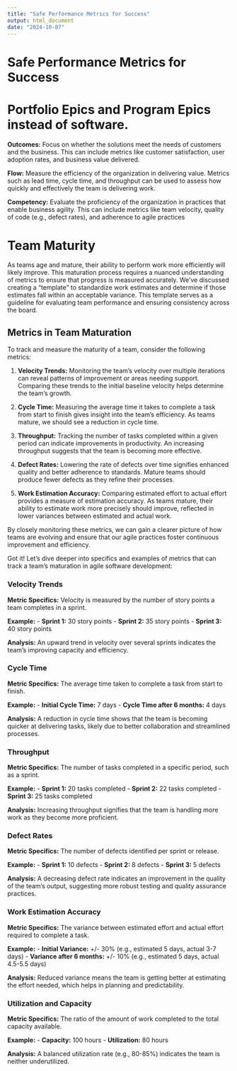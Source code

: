 ```yaml
---
title: "Safe Performance Metrics for Success"
output: html_document
date: "2024-10-07"
---
```

# Safe Performance Metrics for Success

# Portfolio Epics and Program Epics instead of software. 

**Outcomes:** Focus on whether the solutions meet the needs of customers and the business. This can include metrics like customer satisfaction, user adoption rates, and business value delivered.

**Flow:** Measure the efficiency of the organization in delivering value. Metrics such as lead time, cycle time, and throughput can be used to assess how quickly and effectively the team is delivering work.

**Competency:** Evaluate the proficiency of the organization in practices that enable business agility. This can include metrics like team velocity, quality of code (e.g., defect rates), and adherence to agile practices


# Team Maturity

As teams age and mature, their ability to perform work more efficiently will likely improve. This maturation process requires a nuanced understanding of metrics to ensure that progress is measured accurately. We've discussed creating a "template" to standardize work estimates and determine if those estimates fall within an acceptable variance. This template serves as a guideline for evaluating team performance and ensuring consistency across the board.
 
## Metrics in Team Maturation
To track and measure the maturity of a team, consider the following metrics:
 
1. **Velocity Trends:** Monitoring the team's velocity over multiple iterations can reveal patterns of improvement or areas needing support. Comparing these trends to the initial baseline velocity helps determine the team's growth.
 
2. **Cycle Time:** Measuring the average time it takes to complete a task from start to finish gives insight into the team's efficiency. As teams mature, we should see a reduction in cycle time.
 
3. **Throughput:** Tracking the number of tasks completed within a given period can indicate improvements in productivity. An increasing throughput suggests that the team is becoming more effective.
 
4. **Defect Rates:** Lowering the rate of defects over time signifies enhanced quality and better adherence to standards. Mature teams should produce fewer defects as they refine their processes.
 
5. **Work Estimation Accuracy:** Comparing estimated effort to actual effort provides a measure of estimation accuracy. As teams mature, their ability to estimate work more precisely should improve, reflected in lower variances between estimated and actual work.
 
By closely monitoring these metrics, we can gain a clearer picture of how teams are evolving and ensure that our agile practices foster continuous improvement and efficiency.
 
Got it! Let's dive deeper into specifics and examples of metrics that can track a team's maturation in agile software development:
 
### Velocity Trends
**Metric Specifics:** Velocity is measured by the number of story points a team completes in a sprint.
 
**Example:**
- **Sprint 1:** 30 story points
- **Sprint 2:** 35 story points
- **Sprint 3:** 40 story points
 
**Analysis:** An upward trend in velocity over several sprints indicates the team's improving capacity and efficiency.
 
### Cycle Time
**Metric Specifics:** The average time taken to complete a task from start to finish.
 
**Example:**
- **Initial Cycle Time:** 7 days
- **Cycle Time after 6 months:** 4 days
 
**Analysis:** A reduction in cycle time shows that the team is becoming quicker at delivering tasks, likely due to better collaboration and streamlined processes.
 
### Throughput
**Metric Specifics:** The number of tasks completed in a specific period, such as a sprint.
 
**Example:**
- **Sprint 1:** 20 tasks completed
- **Sprint 2:** 22 tasks completed
- **Sprint 3:** 25 tasks completed
 
**Analysis:** Increasing throughput signifies that the team is handling more work as they become more proficient.
 
### Defect Rates
**Metric Specifics:** The number of defects identified per sprint or release.
 
**Example:**
- **Sprint 1:** 10 defects
- **Sprint 2:** 8 defects
- **Sprint 3:** 5 defects
 
**Analysis:** A decreasing defect rate indicates an improvement in the quality of the team's output, suggesting more robust testing and quality assurance practices.
 
### Work Estimation Accuracy
**Metric Specifics:** The variance between estimated effort and actual effort required to complete a task.
 
**Example:**
- **Initial Variance:** +/- 30% (e.g., estimated 5 days, actual 3-7 days)
- **Variance after 6 months:** +/- 10% (e.g., estimated 5 days, actual 4.5-5.5 days)
 
**Analysis:** Reduced variance means the team is getting better at estimating the effort needed, which helps in planning and predictability.
 
### Utilization and Capacity
**Metric Specifics:** The ratio of the amount of work completed to the total capacity available.
 
**Example:**
- **Capacity:** 100 hours
- **Utilization:** 80 hours
 
**Analysis:** A balanced utilization rate (e.g., 80-85%) indicates the team is neither underutilized.
